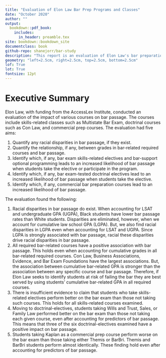 ```yaml
---
title: "Evaluation of Elon Law Bar Prep Programs and Classes"
date: "October 2020"
author: ""
output:
  bookdown::pdf_book:
    includes:
      in_header: preamble.tex
site: bookdown::bookdown_site
documentclass: book
github-repo: shanejorr/bar-study
description: "This report is an evaluation of Elon Law's bar preparation programs and courses. It evaluates required courses, skills electives, doctrinal electives, and bar preparation courses. The AccessLex Institute supported this evaluation through a grant to Elon Law."
geometry: "left=2.5cm, right=2.5cm, top=2.5cm, bottom=2.5cm"
lof: True
lot: True
fontsize: 12pt
---
```


# Executive Summary {-#execSum}

Elon Law, with funding from the AccessLex Institute, conducted an evaluation of the impact of various courses on bar passage. The courses include skills-related classes such as Multistate Bar Exam, doctrinal courses such as Con Law, and commercial prep courses. The evaluation had five aims:

1.  Quantify any racial disparities in bar passage, if they exist.
2.  Quantify the relationship, if any, between grades in bar-related required courses and bar passage.
3.  Identify which, if any, bar exam skills-related electives and bar-support optional programming leads to an increased likelihood of bar passage when students take the elective or participate in the program.
4.  Identify which, if any, bar exam-tested doctrinal electives lead to an increased likelihood of bar passage when students take the elective.
5.  Identify which, if any, commercial bar preparation courses lead to an increased likelihood of bar passage.

The evaluation found the following:

1.  Racial disparities in bar passage do exist. When accounting for LSAT and undergraduate GPA (UGPA), Black students have lower bar passage rates than White students. Disparities are eliminated, however, when we account for cumulative law school GPA (LGPA). But, we also find racial disparities in LGPA even when accounting for LSAT and UGPA. Since LGPA is strongly associated with bar passage, racial these disparities drive racial disparities in bar passage.
2.  All required bar-related courses have a positive association with bar passage. This holds even when accounting for cumulative grades in all bar-related required courses. Con Law, Business Associations, Evidence, and Bar Exam Foundations have the largest associations. But, the association between cumulative bar-related GPA is stronger than the association between any specific course and bar passage. Therefore, if Elon Law seeks to identify students at risk of failing the bar they are best served by using students' cumulative bar-related GPA in all required courses.
3.  There is insufficient evidence to claim that students who take skills-related electives perform better on the bar exam than those not taking such courses. This holds for all skills-related courses examined.
4.  Moving to doctrinal-electives, students taking Wills and Trust, Sales, or Family Law performed better on the bar exam than those not taking each given course, even after accounting for predictors of bar passage. This means that three of the six doctrinal-electives examined have a positive impact on bar passage.
5.  Students taking Kaplan as a commercial prep course perform worse on the bar exam than those taking either Themis or BarBri. Themis and BarBri students perform almost identically. These finding hold even after accounting for predictors of bar passage.